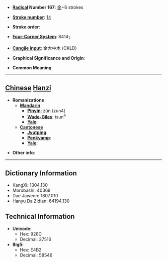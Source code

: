 * '''[[Wiktionary:Chinese radical index| Radical]] Number 167''': [[Wiktionary:Chinese radical index 金|金]]+6 strokes

* '''[[Wiktionary:Chinese total strokes index|Stroke number]]''': [[Wiktionary:Chinese total strokes index 14|14]]

* '''Stroke order''': 

* '''[[Wiktionary:Chinese four corner index|Four-Corner System]]''': 8414<sub>7</sub>

* '''[[Wiktionary:Chinese Cangjie index|Cangjie input]]''': 金大中木 (CKLD)

* '''Graphical Significance and Origin''': 

* '''Common Meaning'''

----

== [[Chinese]] [[Hanzi]] ==

* '''Romanizations'''
** '''[[Mandarin]]'''
*** '''[[Pinyin]]''': zùn (zun4)
*** '''[[Wade-Giles]]''': tsun<sup>4</sup>
*** '''[[Yale]]''': 
** '''[[Cantonese]]'''
*** '''[[Jyutping]]''':
*** '''[[Penkyamp]]''': 
*** '''[[Yale]]''': 

* '''Other info''': 

----

== Dictionary Information ==

* KangXi: 1304.130
* Morobashi: 40369
* Dae Jaweon: 1807.010
* Hanyu Da Zidian: 64194.130

== Technical Information ==

* '''Unicode''':
** Hex: 928C
** Decimal: 37516
* '''Big5''':
** Hex: E4B2
** Decimal: 58546